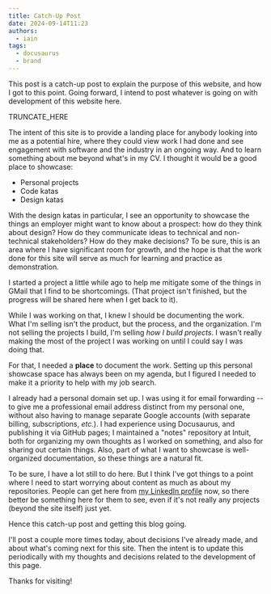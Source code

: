 ```yaml
---
title: Catch-Up Post
date: 2024-09-14T11:23
authors:
  - iain
tags:
  - docusaurus
  - brand
---
```


This post is a catch-up post to explain the purpose of this website, and how I got to this point. Going forward, I intend to post
whatever is going on with development of this website here.

TRUNCATE_HERE

The intent of this site is to provide a landing place for anybody
looking into me as a potential hire, where they could view work I had done and
see engagement with software and the industry in an ongoing way. And to 
learn something about me beyond what's in my CV. I thought it
would be a good place to showcase:

  * Personal projects
  * Code katas
  * Design katas
  
With the design katas in particular, I see an opportunity to showcase the things
an employer might want to know about a prospect: how do they think about design?
How do they communicate ideas to technical and non-technical stakeholders? How
do they make decisions? To be sure, this is an area where I have significant
room for growth, and the hope is that the work done for this site will serve as
much for learning and practice as demonstration.

I started a project a little while ago to help me mitigate some of the
things in GMail that I find to be shortcomings.  (That project isn't
finished, but the progress will be shared here when I get back to it).

While I was working on that, I knew I should be documenting the work. What I'm
selling isn't the product, but the process, and the organization. I'm not
selling the projects I build, I'm selling _how I build projects_. I wasn't
really making the most of the project I was working on until I could say I
was doing that.

For that, I needed a **place** to document the work.  Setting up this
personal showcase space has always been on my agenda, but I figured I needed to
make it a priority to help with my job search.

I already had a personal domain set up. I was using it for email forwarding --
to give me a professional email address distinct from my personal one, without
also having to manage separate Google accounts (with separate billing,
subscriptions, _etc._). I had experience using Docusaurus, and publishing it via
GitHub pages; I maintained a "notes" repository at Intuit, both for organizing
my own thoughts as I worked on something, and also for sharing out certain
things. Also, part of what I want to showcase is well-organized documentation,
so these things are a natural fit.

To be sure, I have a lot still to do here. But I think I've got things to a
point where I need to start worrying about content as much as about my
repositories. People can get here from [my LinkedIn profile](https://linkedin/in/IainDavis-dev) 
now, so there better be something here for them to see, even if it's not really
any projects (beyond the site itself) just yet.

Hence this catch-up post and getting this blog going.

I'll post a couple more times today, about decisions I've already made, and
about what's coming next for this site. Then the intent is to update this
periodically with my thoughts and decisions related to the development of this
page.

Thanks for visiting!

